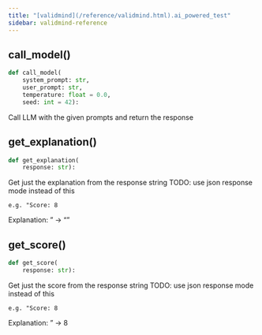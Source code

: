 ```yaml
---
title: "[validmind](/reference/validmind.html).ai_powered_test"
sidebar: validmind-reference
---
```


## call_model[()]{.muted}

<!-- function.qmd.jinja2 - function signature -->

```python
def call_model(
    system_prompt: str,
    user_prompt: str,
    temperature: float = 0.0,
    seed: int = 42):
```

Call LLM with the given prompts and return the response

## get_explanation[()]{.muted}

<!-- function.qmd.jinja2 - function signature -->

```python
def get_explanation(
    response: str):
```

Get just the explanation from the response string TODO: use json response mode instead of this

```
e.g. "Score: 8
```

Explanation: <some-explanation>" -> "<some-explanation>"

## get_score[()]{.muted}

<!-- function.qmd.jinja2 - function signature -->

```python
def get_score(
    response: str):
```

Get just the score from the response string TODO: use json response mode instead of this

```
e.g. "Score: 8
```

Explanation: <some-explanation>" -> 8
